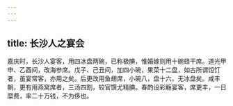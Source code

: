 ```yaml
---
---
---
```

title: 长沙人之宴会
---



嘉庆时，长沙人宴客，用四冰盘两碗，已称极腆，惟婚嫁则用十碗蛏干席。道光甲申、乙酉间，改海参席。戊子、己丑间，加四小碗，果菜十二盘，如古所谓饾饤者，虽宴常客，亦用之矣。后更改用鱼翅席，小碗八，盘十六，无冰盘矣。咸丰朝，更有用燕窝席者，三汤四割，较官馔尤精腆。春酌设彩觞宴客，席更丰，一日糜费，率二十万钱，不为侈也。